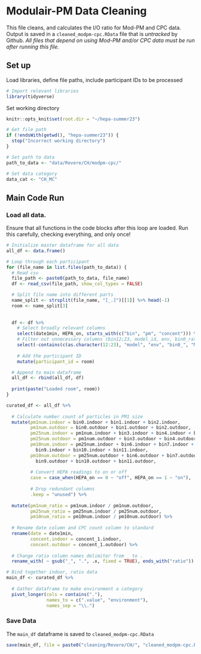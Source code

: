 # Modulair-PM Data Cleaning
This file cleans, and calculates the I/O ratio for Mod-PM and CPC data. Output is saved in a `cleaned_modpm-cpc.RData` file that is *untracked* by Github. *All files that depend on using Mod-PM and/or CPC data must be run after running this file.*


## Set up
Load libraries, define file paths, include participant IDs to be processed
```r
# Import relevant libraries
library(tidyverse)
```
Set working directory
```r
knitr::opts_knit$set(root.dir = "~/hepa-summer23")
```

```r
# Get file path
if (!endsWith(getwd(), "hepa-summer23")) {
  stop("Incorrect working directory")
}
```


```r
# Set path to data
path_to_data <- "data/Revere/CH/modpm-cpc/"

# Set data category
data_cat <- "CH_MC"
```

## Main Code Run
### Load all data. 
Ensure that all functions in the code blocks after this loop are loaded. Run this carefully, checking everything, and only once!
```r
# Initialize master dataframe for all data
all_df <- data.frame()

# Loop through each participant
for (file_name in list.files(path_to_data)) {
  # Read csv
  file_path <- paste0(path_to_data, file_name)
  df <- read_csv(file_path, show_col_types = FALSE)

  # Split file name into different parts
  name_split <- strsplit(file_name, "[_.]")[[1]] %>% head(-1)
  room <- name_split[3]
  
  
  df <- df %>%
    # Select broadly relevant columns
    select(date1min, HEPA_on, starts_with(c("bin", "pm", "concent"))) %>%
    # Filter out unnecessary columns (bin12;23, model_id, env, bin0_ratio)
    select(-contains(c(as.character(12:23), "model", "env", "bin0_", "MToF", "std"))) %>%
    
    # Add the participant ID
    mutate(participant_id = room)

  # Append to main dataframe
  all_df <- rbind(all_df, df)
  
  print(paste("Loaded room", room))
}
```

```r
curated_df <- all_df %>% 
  
  # Calculate number count of particles in PM1 size
  mutate(pm1num.indoor = bin0.indoor + bin1.indoor + bin2.indoor,
         pm1num.outdoor = bin0.outdoor + bin1.outdoor + bin2.outdoor,
         pm25num.indoor = pm1num.indoor + bin3.indoor + bin4.indoor + bin5.indoor,
         pm25num.outdoor = pm1num.outdoor + bin3.outdoor + bin4.outdoor + bin5.outdoor,
         pm10num.indoor = pm25num.indoor + bin6.indoor + bin7.indoor + bin8.indoor +
           bin9.indoor + bin10.indoor + bin11.indoor,
         pm10num.outdoor = pm25num.outdoor + bin6.outdoor + bin7.outdoor + bin8.outdoor +
           bin9.outdoor + bin10.outdoor + bin11.outdoor,
         
         # Convert HEPA readings to on or off
         case = case_when(HEPA_on == 0 ~ "off", HEPA_on == 1 ~ "on"), 
         
         # Drop redundant columns
         .keep = "unused") %>%
  
  mutate(pm1num_ratio = pm1num.indoor / pm1num.outdoor,
         pm25num_ratio = pm25num.indoor / pm25num.outdoor,
         pm10num_ratio = pm10num.indoor / pm10num.outdoor) %>%
  
  # Rename date column and CPC count column to standard
  rename(date = date1min, 
         concent.indoor = concent_1.indoor, 
         concent.outdoor = concent_1.outdoor) %>%
  
  # Change ratio column names delimiter from _ to .
  rename_with( ~ gsub("_", ".", .x, fixed = TRUE), ends_with("ratio"))
```

```r
# Bind together indoor, ratio data
main_df <- curated_df %>%
  
  # Gather dataframe to make environment a category
  pivot_longer(cols = contains("."), 
               names_to = c(".value", "environment"), 
               names_sep = "\\.")
```


### Save Data
The `main_df` dataframe is saved to `cleaned_modpm-cpc.RData`
```r
save(main_df, file = paste0("cleaning/Revere/CH/", "cleaned_modpm-cpc.RData"))
```
